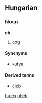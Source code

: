 ==Hungarian==
=== Noun ===
'''eb'''

#[[dog]]

====Synonyms====
*[[kutya]]

====Derived terms====
*[[öleb]]

[[hu:eb]]
[[nl:eb]]